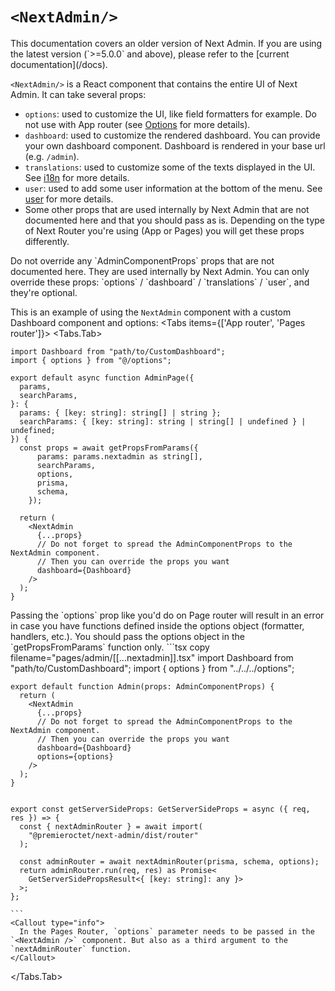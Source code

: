 
# `<NextAdmin/>`
<Callout type="default">
  This documentation covers an older version of Next Admin. If you are using the
  latest version (`>=5.0.0` and above), please refer to the [current
  documentation](/docs).
</Callout>


`<NextAdmin/>` is a React component that contains the entire UI of Next Admin. It can take several props:
- `options`: used to customize the UI, like field formatters for example. Do not use with App router (see [Options](/v4/docs/api/options) for more details).
- `dashboard`: used to customize the rendered dashboard. You can provide your own dashboard component. Dashboard is rendered in your base url (e.g. `/admin`).
- `translations`: used to customize some of the texts displayed in the UI. See [i18n](/v4/docs/i18n) for more details.
- `user`: used to add some user information at the bottom of the menu. See [user](/v4/docs/api/user) for more details.
- Some other props that are used internally by Next Admin that are not documented here and that you should pass as is. Depending on the type of Next Router you're using (App or Pages) you will get these props differently.

<Callout emoji="⚠️" type="warning">
  Do not override any `AdminComponentProps` props that are not documented here. They are used internally by Next Admin. You can only override these props: 
  `options` / `dashboard` / `translations` / `user`, and they're optional.
</Callout>

This is an example of using the `NextAdmin` component with a custom Dashboard component and options:
<Tabs items={['App router', 'Pages router']}>
  <Tabs.Tab>
  ```tsx copy filename="app/admin/[[...nextadmin]]/page.tsx"
  import Dashboard from "path/to/CustomDashboard";
  import { options } from "@/options";
  
  export default async function AdminPage({
    params,
    searchParams,
  }: {
    params: { [key: string]: string[] | string };
    searchParams: { [key: string]: string | string[] | undefined } | undefined;
  }) {
    const props = await getPropsFromParams({
        params: params.nextadmin as string[],
        searchParams,
        options,
        prisma,
        schema,
      });

    return (
      <NextAdmin
        {...props}
        // Do not forget to spread the AdminComponentProps to the NextAdmin component.
        // Then you can override the props you want
        dashboard={Dashboard}
      />
    );
  }
  ```
  <Callout emoji="⚠️" type="warning">
    Passing the `options` prop like you'd do on Page router will result in an error in case you
    have functions defined inside the options object (formatter, handlers, etc.). You should pass the options object in the `getPropsFromParams` function only.
  </Callout>
  </Tabs.Tab>
  <Tabs.Tab>
    ```tsx copy filename="pages/admin/[[...nextadmin]].tsx"
    import Dashboard from "path/to/CustomDashboard";
    import { options } from "../../../options"; 

    export default function Admin(props: AdminComponentProps) {
      return (
        <NextAdmin
          {...props} 
          // Do not forget to spread the AdminComponentProps to the NextAdmin component.
          // Then you can override the props you want
          dashboard={Dashboard}
          options={options}
        />
      );
    }
    

    export const getServerSideProps: GetServerSideProps = async ({ req, res }) => {
      const { nextAdminRouter } = await import(
        "@premieroctet/next-admin/dist/router"
      );

      const adminRouter = await nextAdminRouter(prisma, schema, options);
      return adminRouter.run(req, res) as Promise<
        GetServerSidePropsResult<{ [key: string]: any }>
      >;
    };

    ```
    <Callout type="info">
      In the Pages Router, `options` parameter needs to be passed in the `<NextAdmin />` component. But also as a third argument to the `nextAdminRouter` function.
    </Callout>
  </Tabs.Tab>
</Tabs>